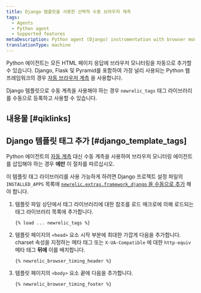 ```yaml
---
title: Django 템플릿을 사용한 선택적 수동 브라우저 계측
tags:
  - Agents
  - Python agent
  - Supported features
metaDescription: Python agent (Django) instrumentation with browser monitoring.
translationType: machine
---
```


Python 에이전트는 모든 HTML 페이지 응답에 브라우저 모니터링을 자동으로 추가할 수 있습니다. Django, Flask 및 Pyramid를 포함하여 가장 널리 사용되는 Python 웹 프레임워크의 경우 [자동 브라우저 계측](/docs/agents/python-agent/supported-features/page-load-timing-python) 을 사용합니다.

Django 템플릿으로 수동 계측을 사용해야 하는 경우 `newrelic_tags` 태그 라이브러리를 수동으로 등록하고 사용할 수 있습니다.

## 내용물 [#qiklinks]

## Django 템플릿 태그 추가 [#django_template_tags]

Python 에이전트의 [자동 계측](/docs/agents/python-agent/supported-features/page-load-timing-python) 대신 수동 계측을 사용하여 브라우저 모니터링 에이전트를 삽입해야 하는 경우 **에만** 이 절차를 따르십시오.

이 템플릿 태그 라이브러리를 사용 가능하게 하려면 Django 프로젝트 설정 파일의 `INSTALLED_APPS` 목록에 [`newrelic.extras.framework_django` 을 수동으로 추가](/docs/release-notes/agent-release-notes/python-release-notes/python-agent-110192) 해야 합니다.

1. 템플릿 파일 상단에서 태그 라이브러리에 대한 참조를 로드 매크로에 의해 로드되는 태그 라이브러리 목록에 추가합니다.

   ```
   {% load ... newrelic_tags %}
   ```

2. 템플릿 페이지의 `<head>` 요소 시작 부분에 최대한 가깝게 다음을 추가합니다. charset 속성을 지정하는 메타 태그 또는 `X-UA-Compatible` 에 대한 `http-equiv` 메타 태그 **뒤에** 이를 배치합니다.

   ```
   {% newrelic_browser_timing_header %}
   ```

3. 템플릿 페이지의 `<body>` 요소 끝에 다음을 추가합니다.

   ```
   {% newrelic_browser_timing_footer %}
   ```